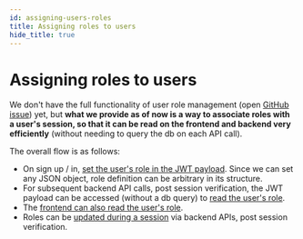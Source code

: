 ```yaml
---
id: assigning-users-roles
title: Assigning roles to users 
hide_title: true
---
```


<!-- COPY DOCS -->
<!-- ./thirdpartyemailpassword/common-customizations/user-roles/assigning-users-roles.md -->

# Assigning roles to users 

We don't have the full functionality of user role management (open [GitHub issue](https://github.com/supertokens/supertokens-core/issues/204)) yet, but **what we provide as of now is a way to associate roles with a user's session, so that it can be read on the frontend and backend very efficiently** (without needing to query the db on each API call).

The overall flow is as follows:
- On sign up / in, [set the user's role in the JWT payload](./assigning-session-roles). Since we can set any JSON object, role definition can be arbitrary in its structure.
- For subsequent backend API calls, post session verification, the JWT payload can be accessed (without a db query) to [read the user's role](./reading-role-in-api).
- The [frontend can also read the user's role](./reading-role-in-frontend).
- Roles can be [updated during a session](./updating-session-roles) via backend APIs, post session verification.
